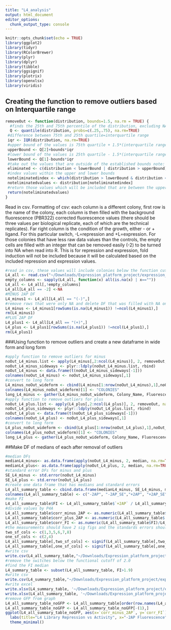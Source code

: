 ```yaml
---
title: "L4_analysis"
output: html_document
editor_options: 
  chunk_output_type: console
---
```


```r
knitr::opts_chunk$set(echo = TRUE)
library(ggplot2)
library(tidyr)
library(RColorBrewer)
library(plyr)
library(dplyr)
library(tibble)
library(ggsignif)
library(plotrix)
library(openxlsx)
library(viridis)
```

## Creating the function to remove outliers based on Interquartile range
```r
removeOut <- function(distribution, bounds=1.5, na.rm = TRUE) {
  #finds the 25th and 75th percentile of the distribution, excluding NAs
  Q <- quantile(distribution, probs=c(.25,.75), na.rm=TRUE) 
 #difference between 75th and 25th quartile=interquartile range
 iqr <- IQR(distribution, na.rm=TRUE)
 #upper bound of the values is 75th quartile + 1.5*(interquartile range) note: that 1.5 can be varied by changing bound
 upperBound <- Q[2]+bounds*iqr
 #lower bound of the values is 25th quartile - 1.5*(interquartile range)
 lowerBound <- Q[1]-bounds*iqr
 #take out the values that are outside of the established bounds note: that 1.5 can be varied by changing bound
 eliminated <- c(distribution < lowerBound | distribution > upperBound)
 #index values within the upper and lower bounds
 noteliminatedindex <- which(distribution > lowerBound & distribution < upperBound)
 noteliminatedvalues <- distribution[noteliminatedindex]
 #return those values which will be included that are between the upper and lower bounds 
 return(noteliminatedvalues)
}
```

Read in csv.
Formatting of csv: each column is a different colony, first row is the name of the colony, each column is then filled with the background fluorescence (PBR322) corrected fluorescence values (there should be three values per biological replicate, each of which are the technical replicates). Far right column is the condition of the growth, either - or + ligand. For this particular switch, -L=repression and +L=expression. For those colonies that have less raw data values than the controls, the empty cells are filled with an integer that can be removed easily (-2) to be turned into NA when read into R. 
This is for repression and expression, fold induction will not be included because it will be calculated based on the included repression and expression values.
```r
#read in csv, these values will include colonies below the function cut off which has been defined here as 2.0
L4_all <- read.csv("~/Downloads/Expression_platform_project/expression_platform_files/library_data_files/L4_data.csv", header=T)
empty_columns <- sapply(L4_all, function(x) all(is.na(x) | x==""))
L4_all <- L4_all[,!empty_columns]
L4_all[L4_all == -2] <-NA
#MINUS 2AP DF
L4_minus1 <- L4_all[L4_all == "(-)",]
#remove rows that were only NA and delete DF that was filled with NA only columns
L4_minus <- L4_minus1[rowSums(is.na(L4_minus1)) !=ncol(L4_minus1),]
rm(L4_minus1)
#PLUS 2AP DF
L4_plus1 <- L4_all[L4_all == "(+)",]
L4_plus <- L4_plus1[rowSums(is.na(L4_plus1)) !=ncol(L4_plus1),]
rm(L4_plus1)
```

###Using function to remove outliers and create a new dataframe in wide form and long form
```r
#apply function to remove outliers for minus
noOut_L4_minus.list <- apply(L4_minus[,2:ncol(L4_minus)], 2, removeOut, na.rm=TRUE)
noOut_L4_minus_sideways <- plyr::ldply(noOut_L4_minus.list, rbind)
noOut_L4_minus <- data.frame(t(noOut_L4_minus_sideways[-1]))
colnames(noOut_L4_minus) <- noOut_L4_minus_sideways[,1]
#convert to long form
L4_minus_noOut_wideform <- cbind(L4_minus[1:nrow(noOut_L4_minus),1],noOut_L4_minus[,1:ncol(noOut_L4_minus)])
colnames(L4_minus_noOut_wideform)[1] <- "COLONIES"
long_L4_minus <- gather(L4_minus_noOut_wideform, Colony_Name, Fluorescence, -COLONIES)
#apply function to remove outliers for plus
noOut_L4_plus.list <- apply(L4_plus[,2:ncol(L4_plus)], 2, removeOut, na.rm=TRUE)
noOut_L4_plus_sideways <- plyr::ldply(noOut_L4_plus.list, rbind)
noOut_L4_plus <- data.frame(t(noOut_L4_plus_sideways[-1]))
colnames(noOut_L4_plus) <- noOut_L4_plus_sideways[,1]
#convert to long form
L4_plus_noOut_wideform <- cbind(L4_plus[1:nrow(noOut_L4_plus),1],noOut_L4_plus[,1:ncol(noOut_L4_plus)])
colnames(L4_plus_noOut_wideform)[1] <- "COLONIES"
long_L4_plus <- gather(L4_plus_noOut_wideform, Colony_Name, Fluorescence, -COLONIES)
```

##Make DF of medians of each after removal of outliers 
```r
#median DFs
medianL4_minus<- as.data.frame(apply(noOut_L4_minus, 2, median, na.rm=TRUE))
medianL4_plus<- as.data.frame(apply(noOut_L4_plus, 2, median, na.rm=TRUE))
#standard error DFs for minus and plus
SE_L4_minus <- std.error(noOut_L4_minus)
SE_L4_plus <- std.error(noOut_L4_plus)
#create one data frame that has medians and standard errors
L4_all_summary_table <- cbind.data.frame(medianL4_minus, SE_L4_minus, medianL4_plus, SE_L4_plus)
colnames(L4_all_summary_table) <- c("-2AP", "-2AP_SE","+2AP", "+2AP_SE")
#make FI
L4_all_summary_table$FI <- L4_all_summary_table$`+2AP` / L4_all_summary_table$`-2AP`
#divide values by P4A
L4_all_summary_table$corr_minus_2AP <- as.numeric(L4_all_summary_table$'-2AP')/L4_all_summary_table[c("P4A"),c("-2AP")]
L4_all_summary_table$corr_plus_2AP <- as.numeric(L4_all_summary_table$'+2AP')/L4_all_summary_table[c("P4A"),c("+2AP")]
L4_all_summary_table$corr_FI <- as.numeric(L4_all_summary_table$FI)/L4_all_summary_table[c("P4A"),c("FI")]
#the measurements should have 2 sig figs and the standards errors should have 1 sig fig
two_sf_cols <- c(1,3,5,6,7,8)
one_sf_cols <- c(2,4)
L4_all_summary_table[,two_sf_cols] <- signif(L4_all_summary_table[,two_sf_cols],2)
L4_all_summary_table[,one_sf_cols] <- signif(L4_all_summary_table[,one_sf_cols],1)
#write csv
write.csv(L4_all_summary_table,"~/Downloads/Expression_platform_project/expression_platform_files/analysis/output_files/L4/L4_all_summary_table.csv", row.names = TRUE)
#remove the switches below the functional cutoff of 2.0
#find the FI median
L4_summary_table <- subset(L4_all_summary_table, FI>1.9)
#write csv
write.csv(L4_summary_table,"~/Downloads/Expression_platform_project/expression_platform_files/analysis/output_files/L4/L4_summary_table.csv", row.names = TRUE)
#write excel
write.xlsx(L4_summary_table, '~/Downloads/Expression_platform_project/expression_platform_files/analysis/output_files/L4/L4_summary_table.xlsx', rowNames = TRUE)
write.xlsx(L4_all_summary_table, '~/Downloads/Expression_platform_project/expression_platform_files/analysis/output_files/L4/L4_all_summary_table.xlsx', rowNames = TRUE)
#remove GFP from graph
L4_all_summary_table_noGFP <- L4_all_summary_table[order(row.names(L4_all_summary_table)),]
L4_all_summary_table_noGFP <- L4_all_summary_table_noGFP[-(1),]
ggplot(L4_all_summary_table_noGFP, aes(x=`corr_minus_2AP`, y=`corr_FI`))+ geom_point(size=2, alpha=1, show.legend = FALSE)+
  labs(title="L4 Library Repression vs Activity", x="-2AP Fluorescence", y="Fold Induction")+
  theme_minimal()
```
